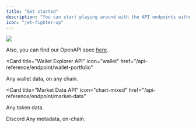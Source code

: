 ```yaml
---
title: "Get started"
description: "You can start playing around with the API endpoints without signing up, but latency will be increased."
icon: "jet-fighter-up"
---
```


<Frame>
  <img src="/images/intro.png" />
</Frame>

Also, you can find our OpenAPI spec [here](https://github.com/MobulaFi/mobula-api-docs/blob/main/api-reference/openapi.yaml).

<CardGroup>

<Card
  title="Wallet Explorer API"
  icon="wallet"
  href="/api-reference/endpoint/wallet-portfolio"
>
  Any wallet data, on any chain.
</Card>

<Card
  title="Market Data API"
  icon="chart-mixed"
  href="/api-reference/endpoint/market-data"
>
  Any token data.
</Card>

<Card title="Support" icon="Discord" href="https://discord.gg/JVT7xKm3AD">
  Discord
</Card>

<Card title="Metadata API" icon="hashtag" href="/api-reference/endpoint/all">
  Any metadata, on-chain.
</Card>

</CardGroup>
